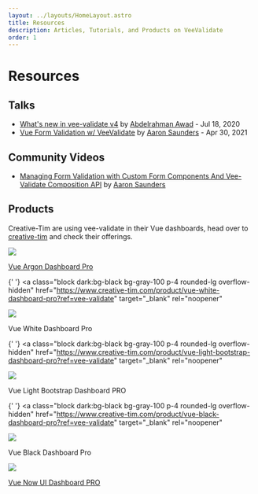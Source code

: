 ```yaml
---
layout: ../layouts/HomeLayout.astro
title: Resources
description: Articles, Tutorials, and Products on VeeValidate
order: 1
---
```


# Resources

## Talks

- [What's new in vee-validate v4](https://youtu.be/_r6PjzFLbqw) by [Abdelrahman Awad](https://twitter.com/logaretm) - Jul 18, 2020
- [Vue Form Validation w/ VeeValidate](https://www.youtube.com/watch?v=KN1ij6hWVDs) by [Aaron Saunders](https://twitter.com/aaronksaunders) - Apr 30, 2021

## Community Videos

- [Managing Form Validation with Custom Form Components And Vee-Validate Composition API](https://www.youtube.com/watch?v=2ET7IH57XwQ) by [Aaron Saunders](https://twitter.com/aaronksaunders)

## Products

Creative-Tim are using vee-validate in their Vue dashboards, head over to [creative-tim](https://www.creative-tim.com/templates/vuejs?ref=vee-validate) and check their offerings.

<div class="mt-8 grid grid-cols-2 gap-x-4 gap-y-4">
  <a class="block dark:bg-black bg-gray-100 p-4 rounded-lg overflow-hidden" href="https://www.creative-tim.com/product/vue-argon-dashboard-pro?ref=vee-validate" target="_blank" rel="noopener">
    <div class="relative w-full h-64">
      <img src="https://s3.amazonaws.com/creativetim_bucket/products/159/original/opt_adp_vue_thumbnail.jpg?1557130295" class="w-full h-full inset-0 absolute object-contain" />
    </div>
    <p class="text-lg font-bold text-center mt-4">Vue Argon Dashboard Pro</p>
  </a>

{' '}
<a
  class="block dark:bg-black bg-gray-100 p-4 rounded-lg overflow-hidden"
  href="https://www.creative-tim.com/product/vue-white-dashboard-pro?ref=vee-validate"
  target="_blank"
  rel="noopener"
>
  <div class="relative w-full h-64">
    <img
      src="https://s3.amazonaws.com/creativetim_bucket/products/261/original/opt_wdp_vue_thumbnail.jpg?1576152737"
      class="w-full h-full inset-0 absolute object-contain"
    />
  </div>
  <p class="text-lg font-bold text-center mt-4">Vue White Dashboard Pro</p>
</a>

{' '}
<a
  class="block dark:bg-black bg-gray-100 p-4 rounded-lg overflow-hidden"
  href="https://www.creative-tim.com/product/vue-light-bootstrap-dashboard-pro?ref=vee-validate"
  target="_blank"
  rel="noopener"
>
  <div class="relative w-full h-64">
    <img
      src="https://s3.amazonaws.com/creativetim_bucket/products/69/original/opt_lbdp_vue_thumbnail.jpg?1534959576"
      class="w-full h-full inset-0 absolute object-contain"
    />
  </div>
  <p class="text-lg font-bold text-center mt-4">Vue Light Bootstrap Dashboard PRO</p>
</a>

{' '}
<a
  class="block dark:bg-black bg-gray-100 p-4 rounded-lg overflow-hidden"
  href="https://www.creative-tim.com/product/vue-black-dashboard-pro?ref=vee-validate"
  target="_blank"
  rel="noopener"
>
  <div class="relative w-full h-64">
    <img
      src="https://s3.amazonaws.com/creativetim_bucket/products/135/original/opt_bdp_vue_thumbnail_%285%29.jpg?1571054798"
      class="w-full h-full inset-0 absolute object-contain"
    />
  </div>
  <p class="text-lg font-bold text-center mt-4">Vue Black Dashboard Pro</p>
</a>

  <a class="block dark:bg-black bg-gray-100 p-4 rounded-lg overflow-hidden" href="https://www.creative-tim.com/product/vue-now-ui-dashboard-pro?ref=vee-validate" target="_blank" rel="noopener">
    <div class="relative w-full h-64">
      <img src="https://s3.amazonaws.com/creativetim_bucket/products/79/original/opt_nudp_vue_thumbnail.jpg?1534959600" class="w-full h-full inset-0 absolute object-contain" />
    </div>
    <p class="text-lg font-bold text-center mt-4">Vue Now UI Dashboard PRO</p>
  </a>
</div>
